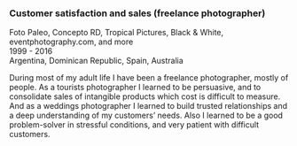 ### Customer satisfaction and sales (freelance photographer)

Foto Paleo, Concepto RD, Tropical Pictures, Black & White, eventphotography.com, and more  
1999 - 2016  
Argentina, Dominican Republic, Spain, Australia  

During most of my adult life I have been a freelance photographer, mostly of people. As a tourists photographer I learned to be persuasive, and to consolidate sales of intangible products which cost is difficult to measure. And as a weddings photographer I learned to build trusted relationships and a deep understanding of my customers' needs. Also I learned to be a good problem-solver in stressful conditions, and very patient with difficult customers. 
